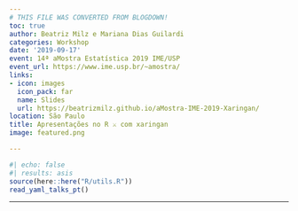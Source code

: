 ```yaml
---
# THIS FILE WAS CONVERTED FROM BLOGDOWN!
toc: true
author: Beatriz Milz e Mariana Dias Guilardi
categories: Workshop
date: '2019-09-17'
event: 14ª aMostra Estatística 2019 IME/USP
event_url: https://www.ime.usp.br/~amostra/
links:
- icon: images
  icon_pack: far
  name: Slides
  url: https://beatrizmilz.github.io/aMostra-IME-2019-Xaringan/
location: São Paulo
title: Apresentações no R ⚔ com xaringan
image: featured.png

---
```


```r
#| echo: false
#| results: asis
source(here::here("R/utils.R"))
read_yaml_talks_pt()
```


---
